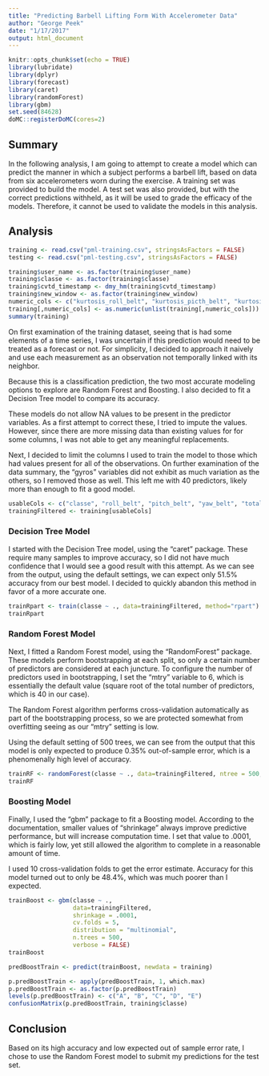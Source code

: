 ```yaml
---
title: "Predicting Barbell Lifting Form With Accelerometer Data"
author: "George Peek"
date: "1/17/2017"
output: html_document
---
```


```r
knitr::opts_chunk$set(echo = TRUE)
library(lubridate)
library(dplyr)
library(forecast)
library(caret)
library(randomForest)
library(gbm)
set.seed(84628)
doMC::registerDoMC(cores=2)
```

## Summary
In the following analysis, I am going to attempt to create a model which can predict the manner in which a subject performs a barbell lift, based on data from six accelerometers worn during the exercise. A training set was provided to build the model. A test set was also provided, but with the correct predictions withheld, as it will be used to grade the efficacy of the models. Therefore, it cannot be used to validate the models in this analysis.

## Analysis

``` r
training <- read.csv("pml-training.csv", stringsAsFactors = FALSE)
testing <- read.csv("pml-testing.csv", stringsAsFactors = FALSE)
```

``` r
training$user_name <- as.factor(training$user_name)
training$classe <- as.factor(training$classe)
training$cvtd_timestamp <- dmy_hm(training$cvtd_timestamp)
training$new_window <- as.factor(training$new_window)
numeric_cols <- c("kurtosis_roll_belt", "kurtosis_picth_belt", "kurtosis_yaw_belt", "skewness_roll_belt", "skewness_roll_belt.1", "skewness_yaw_belt", "max_yaw_belt", "min_yaw_belt", "amplitude_yaw_belt", "kurtosis_roll_arm", "kurtosis_picth_arm", "kurtosis_yaw_arm", "skewness_roll_arm", "skewness_pitch_arm", "skewness_yaw_arm", "kurtosis_roll_dumbbell", "kurtosis_picth_dumbbell", "kurtosis_yaw_dumbbell", "skewness_roll_dumbbell", "skewness_pitch_dumbbell", "skewness_yaw_dumbbell", "max_yaw_dumbbell", "min_yaw_dumbbell", "amplitude_yaw_dumbbell", "kurtosis_roll_forearm", "kurtosis_picth_forearm", "kurtosis_yaw_forearm", "skewness_roll_forearm", "skewness_pitch_forearm", "skewness_yaw_forearm", "max_yaw_forearm", "min_yaw_forearm", "amplitude_yaw_forearm")
training[,numeric_cols] <- as.numeric(unlist(training[,numeric_cols]))
summary(training)
```

On first examination of the training dataset, seeing that is had some elements of a time series, I was uncertain if this prediction would need to be treated as a forecast or not. For simplicity, I decided to approach it naively and use each measurement as an observation not temporally linked with its neighbor.

Because this is a classification prediction, the two most accurate modeling options to explore are Random Forest and Boosting. I also decided to fit a Decision Tree model to compare its accuracy. 

These models do not allow NA values to be present in the predictor variables. As a first attempt to correct these, I tried to impute the values. However, since there are more missing data than existing values for for some columns, I was not able to get any meaningful replacements.

Next, I decided to limit the columns I used to train the model to those which had values present for all of the observations. On further examination of the data summary, the "gyros" variables did not exhibit as much variation as the others, so I removed those as well. This left me with 40 predictors, likely more than enough to fit a good model. 

``` r
usableCols <- c("classe", "roll_belt", "pitch_belt", "yaw_belt", "total_accel_belt", "accel_belt_x", "accel_belt_y", "accel_belt_z", "magnet_belt_x", "magnet_belt_y", "magnet_belt_z", "roll_arm", "pitch_arm", "yaw_arm", "total_accel_arm", "accel_arm_x", "accel_arm_y", "accel_arm_z", "magnet_arm_x", "magnet_arm_y", "magnet_arm_z", "roll_dumbbell", "pitch_dumbbell", "yaw_dumbbell", "total_accel_dumbbell", "accel_dumbbell_x", "accel_dumbbell_y", "accel_dumbbell_z", "magnet_dumbbell_x", "magnet_dumbbell_y", "magnet_dumbbell_z", "roll_forearm", "pitch_forearm", "yaw_forearm", "total_accel_forearm", "accel_forearm_x", "accel_forearm_y", "accel_forearm_z", "magnet_forearm_x", "magnet_forearm_y", "magnet_forearm_z")
trainingFiltered <- training[usableCols]
```

### Decision Tree Model

I started with the Decision Tree model, using the "caret" package. These require many samples to improve accuracy, so I did not have much confidence that I would see a good result with this attempt. As we can see from the output, using the default settings, we can expect only 51.5% accuracy from our best model. I decided to quickly abandon this method in favor of a more accurate one.

``` r
trainRpart <- train(classe ~ ., data=trainingFiltered, method="rpart")
trainRpart
```

### Random Forest Model

Next, I fitted a Random Forest model, using the "RandomForest" package. These models perform bootstrapping at each split, so only a certain number of predictors are considered at each juncture. To configure the number of predictors used in bootstrapping, I set the "mtry" variable to 6, which is essentially the default value (square root of the total number of predictors, which is 40 in our case). 

The Random Forest algorithm performs cross-validation automatically as part of the bootstrapping process, so we are protected somewhat from overfitting seeing as our "mtry" setting is low.

Using the default setting of 500 trees, we can see from the output that this model is only expected to produce 0.35% out-of-sample error, which is a phenomenally high level of accuracy. 

``` r
trainRF <- randomForest(classe ~ ., data=trainingFiltered, ntree = 500, mtry = 6)
trainRF
```

### Boosting Model

Finally, I used the "gbm" package to fit a Boosting model. According to the documentation, smaller values of "shrinkage" always improve predictive performance, but will increase computation time. I set that value to .0001, which is fairly low, yet still allowed the algorithm to complete in a reasonable amount of time. 

I used 10 cross-validation folds to get the error estimate. Accuracy for this model turned out to only be 48.4%, which was much poorer than I expected.

``` r
trainBoost <- gbm(classe ~ .,
                  data=trainingFiltered,
                  shrinkage = .0001,
                  cv.folds = 5,
                  distribution = "multinomial",
                  n.trees = 500,
                  verbose = FALSE)
trainBoost

predBoostTrain <- predict(trainBoost, newdata = training)

p.predBoostTrain <- apply(predBoostTrain, 1, which.max)
p.predBoostTrain <- as.factor(p.predBoostTrain)
levels(p.predBoostTrain) <- c("A", "B", "C", "D", "E")
confusionMatrix(p.predBoostTrain, training$classe)
```

## Conclusion
Based on its high accuracy and low expected out of sample error rate, I chose to use the Random Forest model to submit my predictions for the test set.